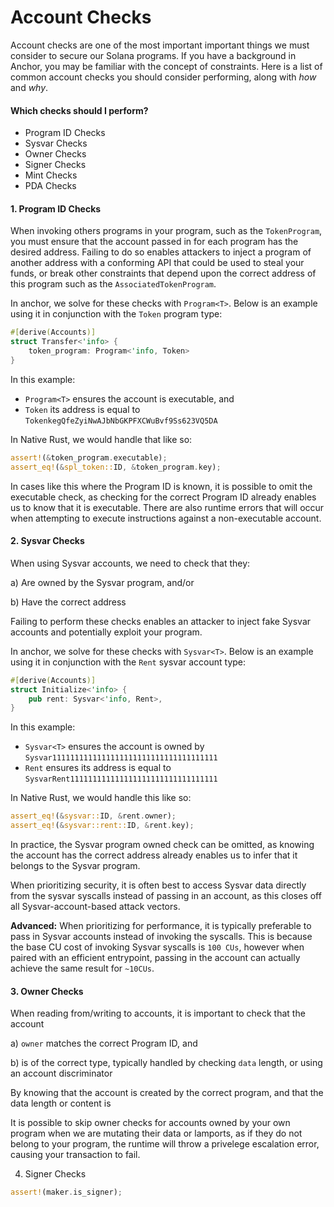 # Account Checks

Account checks are one of the most important important things we must consider to secure our Solana programs. If you have a background in Anchor, you may be familiar with the concept of constraints. Here is a list of common account checks you should consider performing, along with _how_ and _why_.

#### Which checks should I perform?

- Program ID Checks
- Sysvar Checks
- Owner Checks
- Signer Checks
- Mint Checks
- PDA Checks

#### 1. Program ID Checks

When invoking others programs in your program, such as the `TokenProgram`, you must ensure that the account passed in for each program has the desired address. Failing to do so enables attackers to inject a program of another address with a conforming API that could be used to steal your funds, or break other constraints that depend upon the correct address of this program such as the `AssociatedTokenProgram`.

In anchor, we solve for these checks with `Program<T>`. Below is an example using it in conjunction with the `Token` program type:

```rs
#[derive(Accounts)]
struct Transfer<'info> {
    token_program: Program<'info, Token>
}
```

In this example:

- `Program<T>` ensures the account is executable, and
- `Token` its address is equal to `TokenkegQfeZyiNwAJbNbGKPFXCWuBvf9Ss623VQ5DA`

In Native Rust, we would handle that like so:

```rs
assert!(&token_program.executable);
assert_eq!(&spl_token::ID, &token_program.key);
```

In cases like this where the Program ID is known, it is possible to omit the executable check, as checking for the correct Program ID already enables us to know that it is executable. There are also runtime errors that will occur when attempting to execute instructions against a non-executable account.

#### 2. Sysvar Checks 

When using Sysvar accounts, we need to check that they:

a) Are owned by the Sysvar program, and/or

b) Have the correct address

Failing to perform these checks enables an attacker to inject fake Sysvar accounts and potentially exploit your program. 

In anchor, we solve for these checks with `Sysvar<T>`. Below is an example using it in conjunction with the `Rent` sysvar account type:

```rs
#[derive(Accounts)]
struct Initialize<'info> {
    pub rent: Sysvar<'info, Rent>,
}
```

In this example:

- `Sysvar<T>` ensures the account is owned by `Sysvar1111111111111111111111111111111111111`
- `Rent` ensures its address is equal to `SysvarRent111111111111111111111111111111111 `

In Native Rust, we would handle this like so:

```rs
assert_eq!(&sysvar::ID, &rent.owner);
assert_eq!(&sysvar::rent::ID, &rent.key);
```

In practice, the Sysvar program owned check can be omitted, as knowing the account has the correct address already enables us to infer that it belongs to the Sysvar program.

When prioritizing security, it is often best to access Sysvar data directly from the sysvar syscalls instead of passing in an account, as this closes off all Sysvar-account-based attack vectors.

**Advanced:**
When prioritizing for performance, it is typically preferable to pass in Sysvar accounts instead of invoking the syscalls. This is because the base CU cost of invoking Sysvar syscalls is `100 CUs`, however when paired with an efficient entrypoint, passing in the account can actually achieve the same result for `~10CUs`.

#### 3. Owner Checks

When reading from/writing to accounts, it is important to check that the account 

a) `owner` matches the correct Program ID, and

b) is of the correct type, typically handled by checking `data` length, or using an account discriminator

By knowing that the account is created by the correct program, and that the data length or content is

It is possible to skip owner checks for accounts owned by your own program when we are mutating their data or lamports, as if they do not belong to your program, the runtime will throw a privelege escalation error, causing your transaction to fail.

4. Signer Checks

```rs
assert!(maker.is_signer);
```